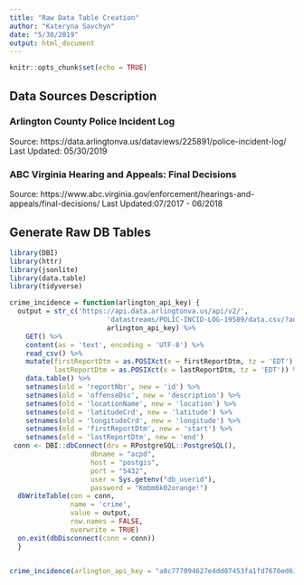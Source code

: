 ```yaml
---
title: "Raw Data Table Creation"
author: "Kateryna Savchyn"
date: "5/30/2019"
output: html_document
---
```


```r
knitr::opts_chunk$set(echo = TRUE)
```

## Data Sources Description

### Arlington County Police Incident Log

Source: https://data.arlingtonva.us/dataviews/225891/police-incident-log/
Last Updated: 05/30/2019

### ABC Virginia Hearing and Appeals: Final Decisions

Source: https://www.abc.virginia.gov/enforcement/hearings-and-appeals/final-decisions/
Last Updated:07/2017 - 06/2018

## Generate Raw DB Tables

```r
library(DBI)
library(httr)
library(jsonlite)
library(data.table)
library(tidyverse)

crime_incidence = function(arlington_api_key) {
  output = str_c('https://api.data.arlingtonva.us/api/v2/',
                        'datastreams/POLIC-INCID-LOG-19589/data.csv/?auth_key=',
                        arlington_api_key) %>%
    GET() %>%
    content(as = 'text', encoding = 'UTF-8') %>%
    read_csv() %>%
    mutate(firstReportDtm = as.POSIXct(x = firstReportDtm, tz = 'EDT'),
           lastReportDtm = as.POSIXct(x = lastReportDtm, tz = 'EDT')) %>%
    data.table() %>%
    setnames(old = 'reportNbr', new = 'id') %>%
    setnames(old = 'offenseDsc', new = 'description') %>%
    setnames(old = 'locationName', new = 'location') %>%
    setnames(old = 'latitudeCrd', new = 'latitude') %>%
    setnames(old = 'longitudeCrd', new = 'longitude') %>%
    setnames(old = 'firstReportDtm', new = 'start') %>%
    setnames(old = 'lastReportDtm', new = 'end')
 conn <- DBI::dbConnect(drv = RPostgreSQL::PostgreSQL(),
                    dbname = "acpd",
                    host = "postgis",
                    port = "5432",
                    user = Sys.getenv("db_userid"),
                    password = "Kmbm6k02orange!")
  dbWriteTable(con = conn,
               name = 'crime',
               value = output,
               row.names = FALSE,
               overwrite = TRUE)
  on.exit(dbDisconnect(conn = conn))
  }


crime_incidence(arlington_api_key = "a8c777094627e4dd07453fa1fd7676ed613eaa26")

```

```r

```



